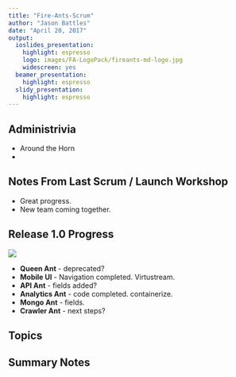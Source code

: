 ```yaml
---
title: "Fire-Ants-Scrum"
author: "Jason Battles"
date: "April 20, 2017"
output:
  ioslides_presentation:
    highlight: espresso
    logo: images/FA-LogoPack/fireants-md-logo.jpg
    widescreen: yes
  beamer_presentation:
    highlight: espresso
  slidy_presentation:
    highlight: espresso
---
```

## Administrivia
 - Around the Horn
 - 
        
## Notes From Last Scrum / Launch Workshop
- Great progress.
- New team coming together.


## Release 1.0 Progress
![](images/prog-20170420.png)

* **Queen Ant** - deprecated?
* **Mobile UI** - Navigation completed.  Virtustream.
* **API Ant** - fields added?
* **Analytics Ant** - code completed.  containerize.
* **Mongo Ant** - fields.
* **Crawler Ant** - next steps?
 
## Topics

## Summary Notes

   

                                
